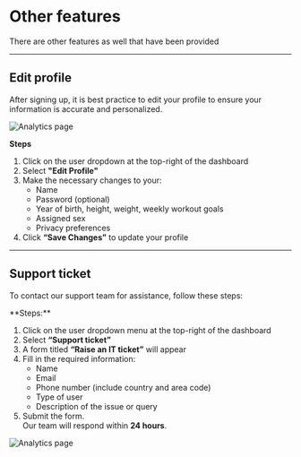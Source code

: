 # Other features

There are other features as well that have been provided

---

## Edit profile

After signing up, it is best practice to edit your profile to ensure your information is accurate and personalized.

<div style={{ display: 'flex', alignItems: 'center', gap: '1rem', flexWrap: 'wrap' }}>

<div style={{ flex: 1, minWidth: '300px' }}>

![Analytics page](/img/Other4.webp)

</div>
<div style={{ width: "350px" }}>

**Steps**

1. Click on the user dropdown at the top-right of the dashboard
2. Select **"Edit Profile"**
3. Make the necessary changes to your:
   - Name
   - Password (optional)
   - Year of birth, height, weight, weekly workout goals
   - Assigned sex
   - Privacy preferences
4. Click **“Save Changes”** to update your profile

</div>

</div>

---

## Support ticket

To contact our support team for assistance, follow these steps:


<div style={{ display: 'flex', alignItems: 'center', gap: '1rem', flexWrap: 'wrap' }}>

<div style={{ width: "350px"  }}>
**Steps:**

1. Click on the user dropdown menu at the top-right of the dashboard
2. Select **“Support ticket”**
3. A form titled **“Raise an IT ticket”** will appear
4. Fill in the required information:
   - Name
   - Email
   - Phone number (include country and area code)
   - Type of user
   - Description of the issue or query
5. Submit the form.  
   Our team will respond within **24 hours**.

</div>
<div style={{ flex: 1, minWidth: '300px'}}>

![Analytics page](/img/Other5.webp)

</div>

</div>
